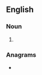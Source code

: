 ==English==

===Noun===
{{head|en|noun form}}

# {{plural of|en|toecap}}

===Anagrams===
* {{anagrams|en|a=aceopst|Capotes|capotes|scopate}}